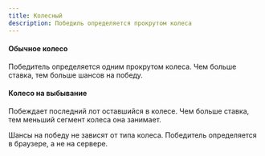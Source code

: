 ```yaml
---
title: Колесный
description: Победиль определяется прокрутом колеса
---
```


#### Обычное колесо

Победитель определяется одним прокрутом колеса. Чем больше ставка, тем больше шансов на победу.

#### Колесо на выбывание

Побеждает последний лот оставшийся в колесе. Чем больше ставка, тем меньший сегмент колеса она занимает.

<Callout type="info">Шансы на победу не зависят от типа колеса.</Callout>
<Callout type="info">Победитель определяется в браузере, а не на сервере.</Callout>
